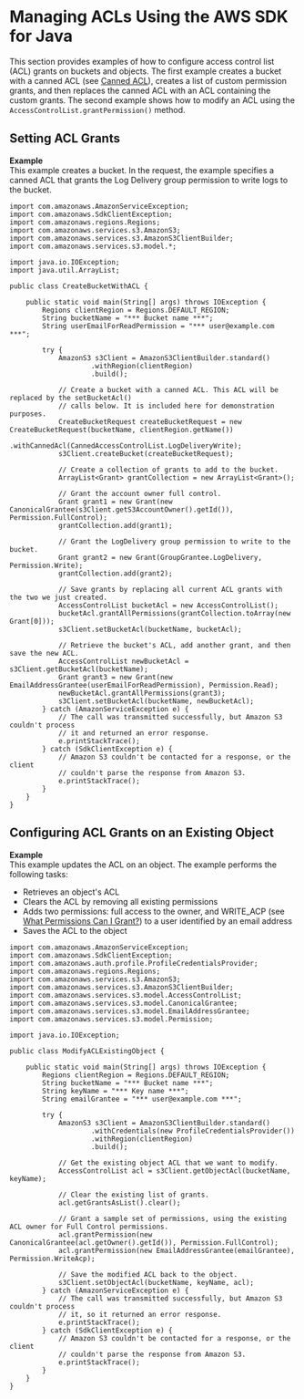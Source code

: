 # Managing ACLs Using the AWS SDK for Java<a name="acl-using-java-sdk"></a>

This section provides examples of how to configure access control list \(ACL\) grants on buckets and objects\. The first example creates a bucket with a canned ACL \(see [Canned ACL](acl-overview.mdx#canned-acl)\), creates a list of custom permission grants, and then replaces the canned ACL with an ACL containing the custom grants\. The second example shows how to modify an ACL using the `AccessControlList.grantPermission()` method\.

## Setting ACL Grants<a name="set-acl-java-create-resource"></a>

**Example**  
This example creates a bucket\. In the request, the example specifies a canned ACL that grants the Log Delivery group permission to write logs to the bucket\.   

```
import com.amazonaws.AmazonServiceException;
import com.amazonaws.SdkClientException;
import com.amazonaws.regions.Regions;
import com.amazonaws.services.s3.AmazonS3;
import com.amazonaws.services.s3.AmazonS3ClientBuilder;
import com.amazonaws.services.s3.model.*;

import java.io.IOException;
import java.util.ArrayList;

public class CreateBucketWithACL {

    public static void main(String[] args) throws IOException {
        Regions clientRegion = Regions.DEFAULT_REGION;
        String bucketName = "*** Bucket name ***";
        String userEmailForReadPermission = "*** user@example.com ***";

        try {
            AmazonS3 s3Client = AmazonS3ClientBuilder.standard()
                    .withRegion(clientRegion)
                    .build();

            // Create a bucket with a canned ACL. This ACL will be replaced by the setBucketAcl()
            // calls below. It is included here for demonstration purposes.
            CreateBucketRequest createBucketRequest = new CreateBucketRequest(bucketName, clientRegion.getName())
                    .withCannedAcl(CannedAccessControlList.LogDeliveryWrite);
            s3Client.createBucket(createBucketRequest);

            // Create a collection of grants to add to the bucket.
            ArrayList<Grant> grantCollection = new ArrayList<Grant>();

            // Grant the account owner full control.
            Grant grant1 = new Grant(new CanonicalGrantee(s3Client.getS3AccountOwner().getId()), Permission.FullControl);
            grantCollection.add(grant1);

            // Grant the LogDelivery group permission to write to the bucket.
            Grant grant2 = new Grant(GroupGrantee.LogDelivery, Permission.Write);
            grantCollection.add(grant2);

            // Save grants by replacing all current ACL grants with the two we just created.
            AccessControlList bucketAcl = new AccessControlList();
            bucketAcl.grantAllPermissions(grantCollection.toArray(new Grant[0]));
            s3Client.setBucketAcl(bucketName, bucketAcl);

            // Retrieve the bucket's ACL, add another grant, and then save the new ACL.
            AccessControlList newBucketAcl = s3Client.getBucketAcl(bucketName);
            Grant grant3 = new Grant(new EmailAddressGrantee(userEmailForReadPermission), Permission.Read);
            newBucketAcl.grantAllPermissions(grant3);
            s3Client.setBucketAcl(bucketName, newBucketAcl);
        } catch (AmazonServiceException e) {
            // The call was transmitted successfully, but Amazon S3 couldn't process 
            // it and returned an error response.
            e.printStackTrace();
        } catch (SdkClientException e) {
            // Amazon S3 couldn't be contacted for a response, or the client
            // couldn't parse the response from Amazon S3.
            e.printStackTrace();
        }
    }
}
```

## Configuring ACL Grants on an Existing Object<a name="set-acl-java-existing-resource-example"></a>

**Example**  
This example updates the ACL on an object\. The example performs the following tasks:   
+ Retrieves an object's ACL
+ Clears the ACL by removing all existing permissions
+ Adds two permissions: full access to the owner, and WRITE\_ACP \(see [What Permissions Can I Grant?](acl-overview.mdx#permissions)\) to a user identified by an email address
+ Saves the ACL to the object

```
import com.amazonaws.AmazonServiceException;
import com.amazonaws.SdkClientException;
import com.amazonaws.auth.profile.ProfileCredentialsProvider;
import com.amazonaws.regions.Regions;
import com.amazonaws.services.s3.AmazonS3;
import com.amazonaws.services.s3.AmazonS3ClientBuilder;
import com.amazonaws.services.s3.model.AccessControlList;
import com.amazonaws.services.s3.model.CanonicalGrantee;
import com.amazonaws.services.s3.model.EmailAddressGrantee;
import com.amazonaws.services.s3.model.Permission;

import java.io.IOException;

public class ModifyACLExistingObject {

    public static void main(String[] args) throws IOException {
        Regions clientRegion = Regions.DEFAULT_REGION;
        String bucketName = "*** Bucket name ***";
        String keyName = "*** Key name ***";
        String emailGrantee = "*** user@example.com ***";

        try {
            AmazonS3 s3Client = AmazonS3ClientBuilder.standard()
                    .withCredentials(new ProfileCredentialsProvider())
                    .withRegion(clientRegion)
                    .build();

            // Get the existing object ACL that we want to modify.
            AccessControlList acl = s3Client.getObjectAcl(bucketName, keyName);

            // Clear the existing list of grants.
            acl.getGrantsAsList().clear();

            // Grant a sample set of permissions, using the existing ACL owner for Full Control permissions.
            acl.grantPermission(new CanonicalGrantee(acl.getOwner().getId()), Permission.FullControl);
            acl.grantPermission(new EmailAddressGrantee(emailGrantee), Permission.WriteAcp);

            // Save the modified ACL back to the object.
            s3Client.setObjectAcl(bucketName, keyName, acl);
        } catch (AmazonServiceException e) {
            // The call was transmitted successfully, but Amazon S3 couldn't process 
            // it, so it returned an error response.
            e.printStackTrace();
        } catch (SdkClientException e) {
            // Amazon S3 couldn't be contacted for a response, or the client
            // couldn't parse the response from Amazon S3.
            e.printStackTrace();
        }
    }
}
```